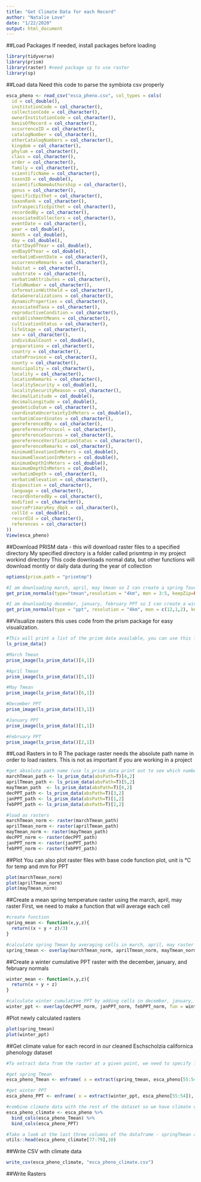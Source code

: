 ```yaml
---
title: "Get Climate Data for each Record"
author: "Natalie Love"
date: "1/22/2020"
output: html_document
---
```


##Load Packages
If needed, install packages before loading
```r
library(tidyverse)
library(prism)
library(raster) #need package sp to use raster
library(sp)
```

##Load data
Need this code to parse the symbiota csv properly
```r
esca_pheno <- read_csv("esca_pheno.csv", col_types = cols(
  id = col_double(),
  institutionCode = col_character(),
  collectionCode = col_character(),
  ownerInstitutionCode = col_character(),
  basisOfRecord = col_character(),
  occurrenceID = col_character(),
  catalogNumber = col_character(),
  otherCatalogNumbers = col_character(),
  kingdom = col_character(),
  phylum = col_character(),
  class = col_character(),
  order = col_character(),
  family = col_character(),
  scientificName = col_character(),
  taxonID = col_double(),
  scientificNameAuthorship = col_character(),
  genus = col_character(),
  specificEpithet = col_character(),
  taxonRank = col_character(),
  infraspecificEpithet = col_character(),
  recordedBy = col_character(),
  associatedCollectors = col_character(),
  eventDate = col_character(),
  year = col_double(),
  month = col_double(),
  day = col_double(),
  startDayOfYear = col_double(),
  endDayOfYear = col_double(),
  verbatimEventDate = col_character(),
  occurrenceRemarks = col_character(),
  habitat = col_character(),
  substrate = col_character(),
  verbatimAttributes = col_character(),
  fieldNumber = col_character(),
  informationWithheld = col_character(),
  dataGeneralizations = col_character(),
  dynamicProperties = col_character(),
  associatedTaxa = col_character(),
  reproductiveCondition = col_character(),
  establishmentMeans = col_character(),
  cultivationStatus = col_character(),
  lifeStage = col_character(),
  sex = col_character(),
  individualCount = col_double(),
  preparations = col_character(),
  country = col_character(),
  stateProvince = col_character(),
  county = col_character(),
  municipality = col_character(),
  locality = col_character(),
  locationRemarks = col_character(),
  localitySecurity = col_double(),
  localitySecurityReason = col_character(),
  decimalLatitude = col_double(),
  decimalLongitude = col_double(),
  geodeticDatum = col_character(),
  coordinateUncertaintyInMeters = col_double(),
  verbatimCoordinates = col_character(),
  georeferencedBy = col_character(),
  georeferenceProtocol = col_character(),
  georeferenceSources = col_character(),
  georeferenceVerificationStatus = col_character(),
  georeferenceRemarks = col_character(),
  minimumElevationInMeters = col_double(),
  maximumElevationInMeters = col_double(),
  minimumDepthInMeters = col_double(),
  maximumDepthInMeters = col_double(),
  verbatimDepth = col_character(),
  verbatimElevation = col_character(),
  disposition = col_character(),
  language = col_character(),
  recordEnteredBy = col_character(),
  modified = col_character(),
  sourcePrimaryKey_dbpk = col_character(),
  collId = col_double(),
  recordId = col_character(),
  references = col_character()
))
View(esca_pheno)
```

##Download PRISM data - this will download raster files to a specified directory
My specified directory is a folder called prismtmp in my project workind directory
This code downloads normal data, but other functions will download montly or daily data during the year of collection
```r
options(prism.path = "prismtmp")

#I am downloading march, april, may tmean so I can create a spring Tave variable
get_prism_normals(type="tmean",resolution = "4km", mon = 3:5, keepZip=FALSE)

#I am downloading december, january, february PPT so I can create a winter average PPT variable
get_prism_normals(type = "ppt", resolution = "4km", mon = c(12,1,2), keepZip = FALSE)
```

##Visualize rasters
this uses code from the prism package for easy visualization. 
```r
#This will print a list of the prism data available, you can use this list to determine which number corresponds to which dataframe for plotting
ls_prism_data()

#March Tmean
prism_image(ls_prism_data()[4,1])

#April Tmean
prism_image(ls_prism_data()[5,1])

#May Tmean
prism_image(ls_prism_data()[6,1])

#December PPT
prism_image(ls_prism_data()[3,1])

#January PPT
prism_image(ls_prism_data()[1,1])

#February PPT
prism_image(ls_prism_data()[2,1])
```


##Load Rasters in to R
The package raster needs the absolute path name in order to load rasters. This is not as important if you are working in a project
```r
#get absolute path name (use ls_prism_data print out to see which numbers refer to which rasters)
marchTmean_path <- ls_prism_data(absPath=T)[4,2]
aprilTmean_path <- ls_prism_data(absPath=T)[5,2]
mayTmean_path  <- ls_prism_data(absPath=T)[6,2]
decPPT_path <- ls_prism_data(absPath=T)[3,2]
janPPT_path <- ls_prism_data(absPath=T)[1,2]
febPPT_path <- ls_prism_data(absPath=T)[2,2]

#load as rasters
marchTmean_norm <- raster(marchTmean_path)
aprilTmean_norm <- raster(aprilTmean_path)
mayTmean_norm <- raster(mayTmean_path)
decPPT_norm <- raster(decPPT_path)
janPPT_norm <- raster(janPPT_path)
febPPT_norm <- raster(febPPT_path)
```

##Plot
You can also plot raster files with base code function plot, unit is °C for temp and mm for PPT
```r
plot(marchTmean_norm)
plot(aprilTmean_norm)
plot(mayTmean_norm)
```

##Create a mean spring temperature raster using the march, april, may raster
First, we need to make a function that will average each cell
```r
#create function
spring_mean <- function(x,y,z){
  return((x + y + z)/3)
}

#calculate spring Tmean by averaging cells in march, april, may raster
spring_tmean <- overlay(marchTmean_norm, aprilTmean_norm, mayTmean_norm, fun = spring_mean)
```

##Create a winter cumulative PPT raster with the december, january, and february normals
```r
winter_mean <- function(x,y,z){
  return(x + y + z)
}

#calculate winter cumulative PPT by adding cells in december, january, february rasters
winter_ppt <- overlay(decPPT_norm, janPPT_norm, febPPT_norm, fun = winter_mean)
```


#Plot newly calculated rasters
```r
plot(spring_tmean)
plot(winter_ppt)
```

##Get climate value for each record in our cleaned Eschscholzia californica phenology dataset
```r
#To extract data from the raster at a given point, we need to specify longitude and latitude columns in esca_pheno as [longitude:latitude], i.e. [x,y]

#get spring Tmean
esca_pheno_Tmean <- enframe( x = extract(spring_tmean, esca_pheno[55:54]), value = "springTmean_norm", name = NULL)

#get winter PPT
esca_pheno_PPT <- enframe( x = extract(winter_ppt, esca_pheno[55:54]), value = "winterPPT_norm", name = NULL)

#combine climate data with the rest of the dataset so we have climate data and DOY (or any other relatvent variable from the occurances data frame) in the same data frame
esca_pheno_climate <- esca_pheno %>%
  bind_cols(esca_pheno_Tmean) %>%
  bind_cols(esca_pheno_PPT)

#Take a look at the last three columns of the dataframe - springTmean and winterPPT are now added to each record
utils::head(esca_pheno_climate[77:79],10)
```

##Write CSV with climate data
```r
write_csv(esca_pheno_climate, "esca_pheno_climate.csv")
```

##Write Rasters
```r

```

